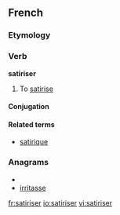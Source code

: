 ==French==

===Etymology===
{{suffix|satire|iser|lang=fr}}

===Verb===
'''satiriser'''

# To [[satirise]]

====Conjugation====
{{fr-conj-er|satiris|avoir}}

====Related terms====
*[[satirique]]

===Anagrams===
* {{alphagram|aeiirrsst}}
* [[irritasse#French|irritasse]]

[[fr:satiriser]]
[[io:satiriser]]
[[vi:satiriser]]